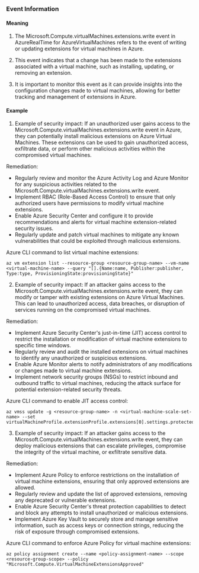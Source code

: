 
### Event Information

#### Meaning

1. The Microsoft.Compute.virtualMachines.extensions.write event in AzureRealTime for AzureVirtualMachines refers to the event of writing or updating extensions for virtual machines in Azure.

2. This event indicates that a change has been made to the extensions associated with a virtual machine, such as installing, updating, or removing an extension.

3. It is important to monitor this event as it can provide insights into the configuration changes made to virtual machines, allowing for better tracking and management of extensions in Azure.

#### Example

1. Example of security impact: If an unauthorized user gains access to the Microsoft.Compute.virtualMachines.extensions.write event in Azure, they can potentially install malicious extensions on Azure Virtual Machines. These extensions can be used to gain unauthorized access, exfiltrate data, or perform other malicious activities within the compromised virtual machines.

Remediation:
- Regularly review and monitor the Azure Activity Log and Azure Monitor for any suspicious activities related to the Microsoft.Compute.virtualMachines.extensions.write event.
- Implement RBAC (Role-Based Access Control) to ensure that only authorized users have permissions to modify virtual machine extensions.
- Enable Azure Security Center and configure it to provide recommendations and alerts for virtual machine extension-related security issues.
- Regularly update and patch virtual machines to mitigate any known vulnerabilities that could be exploited through malicious extensions.

Azure CLI command to list virtual machine extensions:
```
az vm extension list --resource-group <resource-group-name> --vm-name <virtual-machine-name> --query "[].{Name:name, Publisher:publisher, Type:type, ProvisioningState:provisioningState}"
```

2. Example of security impact: If an attacker gains access to the Microsoft.Compute.virtualMachines.extensions.write event, they can modify or tamper with existing extensions on Azure Virtual Machines. This can lead to unauthorized access, data breaches, or disruption of services running on the compromised virtual machines.

Remediation:
- Implement Azure Security Center's just-in-time (JIT) access control to restrict the installation or modification of virtual machine extensions to specific time windows.
- Regularly review and audit the installed extensions on virtual machines to identify any unauthorized or suspicious extensions.
- Enable Azure Monitor alerts to notify administrators of any modifications or changes made to virtual machine extensions.
- Implement network security groups (NSGs) to restrict inbound and outbound traffic to virtual machines, reducing the attack surface for potential extension-related security threats.

Azure CLI command to enable JIT access control:
```
az vmss update -g <resource-group-name> -n <virtual-machine-scale-set-name> --set virtualMachineProfile.extensionProfile.extensions[0].settings.protectedSettings.JitEnabled=true
```

3. Example of security impact: If an attacker gains access to the Microsoft.Compute.virtualMachines.extensions.write event, they can deploy malicious extensions that can escalate privileges, compromise the integrity of the virtual machine, or exfiltrate sensitive data.

Remediation:
- Implement Azure Policy to enforce restrictions on the installation of virtual machine extensions, ensuring that only approved extensions are allowed.
- Regularly review and update the list of approved extensions, removing any deprecated or vulnerable extensions.
- Enable Azure Security Center's threat protection capabilities to detect and block any attempts to install unauthorized or malicious extensions.
- Implement Azure Key Vault to securely store and manage sensitive information, such as access keys or connection strings, reducing the risk of exposure through compromised extensions.

Azure CLI command to enforce Azure Policy for virtual machine extensions:
```
az policy assignment create --name <policy-assignment-name> --scope <resource-group-scope> --policy "Microsoft.Compute.VirtualMachineExtensionsApproved"
```

